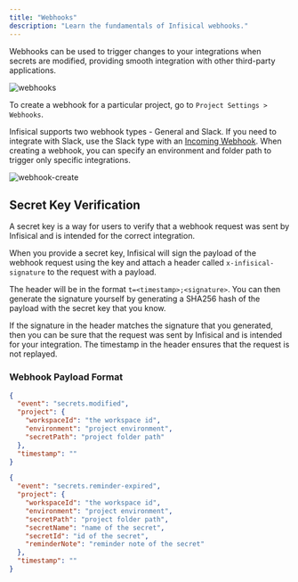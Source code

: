 ```yaml
---
title: "Webhooks"
description: "Learn the fundamentals of Infisical webhooks."
---
```


Webhooks can be used to trigger changes to your integrations when secrets are modified, providing smooth integration with other third-party applications.

![webhooks](../../images/webhooks.png)

To create a webhook for a particular project, go to `Project Settings > Webhooks`.

Infisical supports two webhook types - General and Slack. If you need to integrate with Slack, use the Slack type with an [Incoming Webhook](https://api.slack.com/messaging/webhooks). When creating a webhook, you can specify an environment and folder path to trigger only specific integrations.

![webhook-create](../../images/webhook-create.png)

## Secret Key Verification

A secret key is a way for users to verify that a webhook request was sent by Infisical and is intended for the correct integration.

When you provide a secret key, Infisical will sign the payload of the webhook request using the key and attach a header called `x-infisical-signature` to the request with a payload.

The header will be in the format `t=<timestamp>;<signature>`. You can then generate the signature yourself by generating a SHA256 hash of the payload with the secret key that you know.

If the signature in the header matches the signature that you generated, then you can be sure that the request was sent by Infisical and is intended for your integration. The timestamp in the header ensures that the request is not replayed.

### Webhook Payload Format

```json
{
  "event": "secrets.modified",
  "project": {
    "workspaceId": "the workspace id",
    "environment": "project environment",
    "secretPath": "project folder path"
  },
  "timestamp": ""
}
```

```json
{
  "event": "secrets.reminder-expired",
  "project": {
    "workspaceId": "the workspace id",
    "environment": "project environment",
    "secretPath": "project folder path",
    "secretName": "name of the secret",
    "secretId": "id of the secret",
    "reminderNote": "reminder note of the secret"
  },
  "timestamp": ""
}
```
